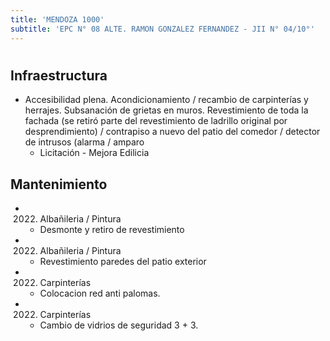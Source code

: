 ```yaml
---
title: 'MENDOZA 1000'
subtitle: 'EPC N° 08 ALTE. RAMON GONZALEZ FERNANDEZ - JII N° 04/10°'
---
```


#
## Infraestructura

* Accesibilidad plena. Acondicionamiento / recambio de carpinterías y herrajes. Subsanación de grietas en muros. Revestimiento de toda la fachada (se retiró parte del revestimiento de ladrillo original por desprendimiento) / contrapiso a nuevo del patio del comedor / detector de intrusos (alarma / amparo 
    + Licitación - Mejora Edilicia 


## Mantenimiento

*  (2022) Albañileria / Pintura 
    + Desmonte y retiro de revestimiento

*  (2022) Albañileria / Pintura 
    + Revestimiento paredes del patio exterior

*  (2022) Carpinterías 
    + Colocacion red anti palomas.

*  (2022) Carpinterías 
    + Cambio de vidrios de seguridad 3 + 3.







